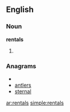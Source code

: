 ==English==

===Noun===
'''rentals'''

# {{plural of|[[rental]]}}

===Anagrams===
* {{alphagram|aelnrst}}
* [[antlers#English|antlers]]
* [[sternal#English|sternal]]

[[ar:rentals]]
[[simple:rentals]]